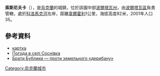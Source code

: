 {{coord|49|36|1|N|34|39|22|E|scale:100000_region:UA|display=title}}

'''索斯尼夫卡'''（{{lang-uk|Соснівка}}），是[[烏克蘭|烏克蘭]]的城鎮，位於該國中部[[波爾塔瓦州|波爾塔瓦州]]，由[[波爾塔瓦區|波爾塔瓦區]]負責管轄，處於[[科洛馬克河|科洛馬克河]]左岸，距離[[韋爾霍利|韋爾霍利]]1公里，海拔高度82米，2001年人口35。

==參考資料==
* [http://gska2.rada.gov.ua/pls/z7502/A005?rdat1=20.11.2007&rf7571=26384 картка]{{dead link|date=2018年4月 |bot=InternetArchiveBot |fix-attempted=yes }}
* [http://weather.in.ua/ua/poltavskaja/24599 Погода в селі Соснівка]
* [http://www.umoloda.kiev.ua/number/2070/226/73771/ Брати Бублики — проти земельного «дерибану»]

{{Ukraine-geo-stub}}
[[Category:烏克蘭城市|Category:烏克蘭城市]]